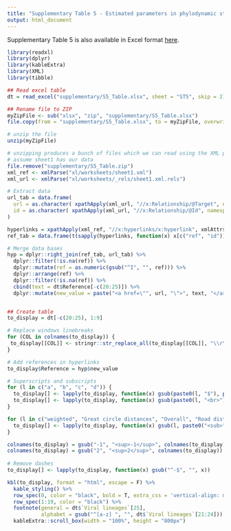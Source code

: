 ```yaml
---
title: "Supplementary Table 5 - Estimated parameters in phylodynamic studies"
output: html_document
---
```


Supplementary Table 5 is also available in Excel format [here]("supplementary/S5_Table.xlsx").

```r
library(readxl)
library(dplyr)
library(kableExtra)
library(XML)
library(tibble)

## Read excel table
dt = read_excel("supplementary/S5_Table.xlsx", sheet = "ST5", skip = 2)

## Rename file to ZIP
myZipFile <- sub("xlsx", "zip", "supplementary/S5_Table.xlsx")
file.copy(from = "supplementary/S5_Table.xlsx", to = myZipFile, overwrite = T)

# unzip the file
unzip(myZipFile)

# unzipping produces a bunch of files which we can read using the XML package
# assume sheet1 has our data
file.remove("supplementary/S5_Table.zip")
xml_ref <- xmlParse("xl/worksheets/sheet1.xml")
xml_url <- xmlParse("xl/worksheets/_rels/sheet1.xml.rels")

# Extract data
url_tab = data.frame(
  url = as.character( xpathApply(xml_url, "//x:Relationship/@Target", namespaces = "x")),
  id = as.character( xpathApply(xml_url, "//x:Relationship/@Id", namespaces = "x"))
)

hyperlinks = xpathApply(xml_ref, "//x:hyperlinks/x:hyperlink", xmlAttrs, namespaces = "x")
ref_tab = data.frame(t(sapply(hyperlinks, function(x) x[c("ref", "id")])))

# Merge data bases
hyp = dplyr::right_join(ref_tab, url_tab) %>%
  dplyr::filter(!is.na(ref)) %>%
  dplyr::mutate(ref = as.numeric(gsub("^I", "", ref))) %>%
  dplyr::arrange(ref) %>%
  dplyr::filter(!is.na(ref)) %>%
  cbind(text = dt$Reference[-c(20:25)]) %>%
  dplyr::mutate(new_value = paste("<a href=\"", url, "\">", text, "</a>", sep = ""))


## Create table
to_display = dt[-c(20:25), 1:9]

# Replace windows linebreaks
for (COL in colnames(to_display)) {
 to_display[[COL]] <- stringr::str_replace_all(to_display[[COL]], "\\r\\n", "<br>") 
}

# Add references in hyperlinks
to_display$Reference = hyp$new_value

# Superscripts and subscripts
for (l in c("a", "b", "c", "d")) {
  to_display[] <- lapply(to_display, function(x) gsub(paste0(l, "$"), paste0("<sup>", l, "</sup>"), x))
  to_display[] <- lapply(to_display, function(x) gsub(paste0(l, "<br>"), paste0("<sup>", l, "</sup><br>"), x))
}

for (l in c("weighted", "Great circle distances", "Overall", "Road distances", "wavefront", "Dogs", "Cerdocyon thous")) {
  to_display[] <- lapply(to_display, function(x) gsub(l, paste0("<sub>", l, "</sub>"), x))
}

colnames(to_display) = gsub("-1", "<sup>-1</sup>", colnames(to_display))
colnames(to_display) = gsub("2", "<sup>2</sup>", colnames(to_display))
  
# Remove dashes
to_display[] <- lapply(to_display, function(x) gsub("^-$", "", x))

```

```r
kbl(to_display, format = "html", escape = F) %>%
  kable_styling() %>%
  row_spec(0, color = "black", bold = T, extra_css = 'vertical-align: middle !important;') %>%
  row_spec(1:19, color = "black") %>%
  footnote(general = dt$`Viral lineages`[25], 
           alphabet = gsub("^[a-z] ", "", dt$`Viral lineages`[21:24])) %>%
  kableExtra::scroll_box(width = "100%", height = "800px")

```


